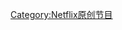 {{Navbox
| name      = Netflix未來電影與紀錄片
| title     = [[Netflix]][[Netflix原創節目列表#原創電影和紀錄片|未來電影與紀錄片]]
 | state = {{{state<includeonly>|autocollapse</includeonly>}}}
 | bodyclass = hlist
 | selected = {{{1|}}}
 | nowrapitems = yes

| above = 
: [[Template:Netflix已上映電影與紀錄片|已上映]]

 | group1 = 2022年上映
 | list1 = 
* {{link-en|初識與告別之間|Hello, Goodbye, and Everything In Between}}
* [[海獸獵人]]
* [[勸導 (2022年電影)|勸導]]
* [[灰影人]]
* {{link-en|紫心愛戀|Purple Hearts (2022 film)}}
* {{link-en|婚禮旺旺來|Wedding Season}}
* {{link-en|忍者龜之風雲再起電影版|Rise of the Teenage Mutant Ninja Turtles: The Movie}}
* {{link-en|13 (2022年電影)|13 (2022 film)|13}}
* [[打卡獵人]]
* [[吉勒摩·戴托羅之皮諾丘]]
* [[鋒迴路轉2]]
* [[夢鄉]]
* [[天才少女福爾摩斯2]]
* [[惡魔兄弟]]
* [[善惡魔法學院 (電影)|善惡魔法學院]]
* [[金髮夢露]]

 | group2 = 待定
 | list2 = 
* {{link-en|奪命鴛殃2|Murder Mystery 2}}
* {{link-en|他们克隆了蒂龙|They Cloned Tyrone}}
* [[浩劫 (電影)|浩劫]]
* [[鐵石心腸 (電影)|鐵石心腸]]
* [[殭屍100～在成為殭屍前要做的100件事～]]
* [[不死軍團2]]

 | below =
; {{nobold|其他}}
: [[Template:Netflix未來節目|Netflix未来節目]]

| tracking = <includeonly>no</includeonly>
}}<noinclude>
{{Documentation|Template:Netflix/doc}}
[[Category:Netflix原创节目]]
</noinclude>